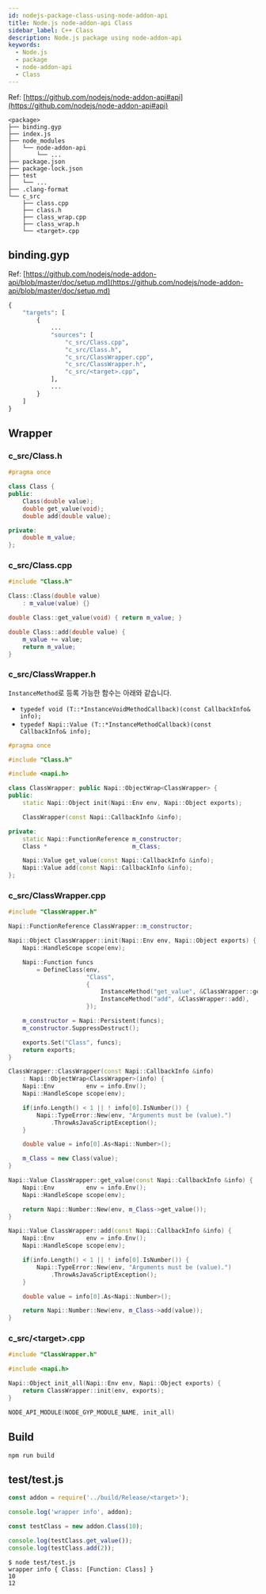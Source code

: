 ```yaml
---
id: nodejs-package-class-using-node-addon-api
title: Node.js node-addon-api Class
sidebar_label: C++ Class
description: Node.js package using node-addon-api
keywords:
  - Node.js
  - package
  - node-addon-api
  - Class
---
```


Ref: [https://github.com/nodejs/node-addon-api#api](https://github.com/nodejs/node-addon-api#api)

```shell
<package>
├── binding.gyp
├── index.js
├── node_modules
│   └── node-addon-api
│       └── ...
├── package.json
├── package-lock.json
├── test
│   └── ...
├── .clang-format
└── c_src
    ├── class.cpp
    ├── class.h
    ├── class_wrap.cpp
    ├── class_wrap.h
    └── <target>.cpp
```

## binding.gyp

Ref: [https://github.com/nodejs/node-addon-api/blob/master/doc/setup.md](https://github.com/nodejs/node-addon-api/blob/master/doc/setup.md)

```python
{
    "targets": [
        {
            ...
            "sources": [
                "c_src/Class.cpp",
                "c_src/Class.h",
                "c_src/ClassWrapper.cpp",
                "c_src/ClassWrapper.h",
                "c_src/<target>.cpp",
            ],
            ...
        }
    ]
}
```

## Wrapper

### c_src/Class.h

```cpp
#pragma once

class Class {
public:
    Class(double value);
    double get_value(void);
    double add(double value);

private:
    double m_value;
};
```

### c_src/Class.cpp

```cpp
#include "Class.h"

Class::Class(double value)
    : m_value(value) {}

double Class::get_value(void) { return m_value; }

double Class::add(double value) {
    m_value += value;
    return m_value;
}
```

### c_src/ClassWrapper.h

`InstanceMethod`로 등록 가능한 함수는 아래와 같습니다.

- `typedef void (T::*InstanceVoidMethodCallback)(const CallbackInfo& info);`
- `typedef Napi::Value (T::*InstanceMethodCallback)(const CallbackInfo& info);`

```cpp
#pragma once

#include "Class.h"

#include <napi.h>

class ClassWrapper: public Napi::ObjectWrap<ClassWrapper> {
public:
    static Napi::Object init(Napi::Env env, Napi::Object exports);

    ClassWrapper(const Napi::CallbackInfo &info);

private:
    static Napi::FunctionReference m_constructor;
    Class *                        m_Class;

    Napi::Value get_value(const Napi::CallbackInfo &info);
    Napi::Value add(const Napi::CallbackInfo &info);
};
```

### c_src/ClassWrapper.cpp

```cpp
#include "ClassWrapper.h"

Napi::FunctionReference ClassWrapper::m_constructor;

Napi::Object ClassWrapper::init(Napi::Env env, Napi::Object exports) {
    Napi::HandleScope scope(env);

    Napi::Function funcs
        = DefineClass(env,
                      "Class",
                      {
                          InstanceMethod("get_value", &ClassWrapper::get_value),
                          InstanceMethod("add", &ClassWrapper::add),
                      });

    m_constructor = Napi::Persistent(funcs);
    m_constructor.SuppressDestruct();

    exports.Set("Class", funcs);
    return exports;
}

ClassWrapper::ClassWrapper(const Napi::CallbackInfo &info)
    : Napi::ObjectWrap<ClassWrapper>(info) {
    Napi::Env         env = info.Env();
    Napi::HandleScope scope(env);

    if(info.Length() < 1 || ! info[0].IsNumber()) {
        Napi::TypeError::New(env, "Arguments must be (value).")
            .ThrowAsJavaScriptException();
    }

    double value = info[0].As<Napi::Number>();

    m_Class = new Class(value);
}

Napi::Value ClassWrapper::get_value(const Napi::CallbackInfo &info) {
    Napi::Env         env = info.Env();
    Napi::HandleScope scope(env);

    return Napi::Number::New(env, m_Class->get_value());
}

Napi::Value ClassWrapper::add(const Napi::CallbackInfo &info) {
    Napi::Env         env = info.Env();
    Napi::HandleScope scope(env);

    if(info.Length() < 1 || ! info[0].IsNumber()) {
        Napi::TypeError::New(env, "Arguments must be (value).")
            .ThrowAsJavaScriptException();
    }

    double value = info[0].As<Napi::Number>();

    return Napi::Number::New(env, m_Class->add(value));
}
```

### c_src/<target\>.cpp

```cpp
#include "ClassWrapper.h"

#include <napi.h>

Napi::Object init_all(Napi::Env env, Napi::Object exports) {
    return ClassWrapper::init(env, exports);
}

NODE_API_MODULE(NODE_GYP_MODULE_NAME, init_all)
```

## Build

```shell
npm run build
```

## test/test.js

```javascript
const addon = require('../build/Release/<target>');

console.log('wrapper info', addon);

const testClass = new addon.Class(10);

console.log(testClass.get_value());
console.log(testClass.add(2));
```

```shell {1}
$ node test/test.js
wrapper info { Class: [Function: Class] }
10
12
```
